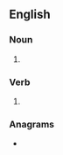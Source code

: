 {{also|Halters}}
==English==

===Noun===
{{head|en|noun form}}

# {{plural of|en|halter}}

===Verb===
{{head|en|verb form}}

# {{en-third-person singular of|halter}}

===Anagrams===
* {{anagrams|en|a=aehlrst|Hartels|Hartles|Lathers|Stahler|halster|harslet|lathers|slather|thalers}}